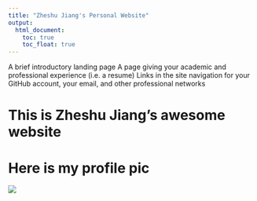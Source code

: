 ```yaml
---
title: "Zheshu Jiang's Personal Website"
output: 
  html_document:
    toc: true
    toc_float: true
---
```


A brief introductory landing page
A page giving your academic and professional experience (i.e. a resume)
Links in the site navigation for your GitHub account, your email, and other professional networks

# This is Zheshu Jiang's awesome website
# Here is my profile pic
![](WechatIMG606.jpeg)


